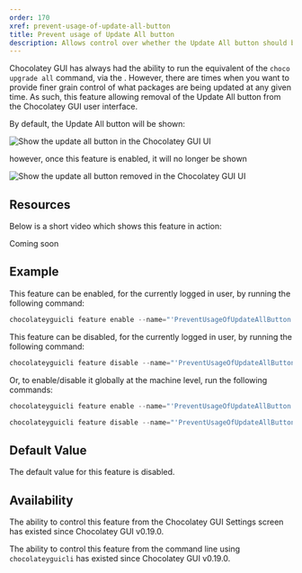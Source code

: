 ```yaml
---
order: 170
xref: prevent-usage-of-update-all-button
title: Prevent usage of Update All button
description: Allows control over whether the Update All button should be available or not
---
```


Chocolatey GUI has always had the ability to run the equivalent of the `choco upgrade all` command, via the <Xref title="Update All button" value="gui-update-all" />.  However, there are times when you want to provide finer grain control of what packages are being updated at any given time.  As such, this feature allowing removal of the Update All button from the Chocolatey GUI user interface.

By default, the Update All button will be shown:

![Show the update all button in the Chocolatey GUI UI](/images/chocolatey-gui/user_interface_main-window_action_update-all_2.png "Show the update all button in the Chocolatey GUI UI")

however, once this feature is enabled, it will no longer be shown

![Show the update all button removed in the Chocolatey GUI UI](/images/chocolatey-gui/user_interface_main-window_update-all-removed.png "Show the update all button removed in the Chocolatey GUI UI")

<RequireChocolateyGuiLicensedExtensionNote />

<RestartRequiredWarning />

## Resources

Below is a short video which shows this feature in action:

<Callout type="info">
    Coming soon
</Callout>

## Example

This feature can be enabled, for the currently logged in user, by running the following command:

```powershell
chocolateyguicli feature enable --name="'PreventUsageOfUpdateAllButton'"
```

This feature can be disabled, for the currently logged in user, by running the following command:

```powershell
chocolateyguicli feature disable --name="'PreventUsageOfUpdateAllButton'"
```

Or, to enable/disable it globally at the machine level, run the following commands:

```powershell
chocolateyguicli feature enable --name="'PreventUsageOfUpdateAllButton'" --global

chocolateyguicli feature disable --name="'PreventUsageOfUpdateAllButton'" --global
```

## Default Value

The default value for this feature is disabled.

## Availability

The ability to control this feature from the Chocolatey GUI Settings screen has existed since Chocolatey GUI v0.19.0.

The ability to control this feature from the command line using `chocolateyguicli` has existed since Chocolatey GUI v0.19.0.